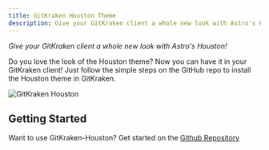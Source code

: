 ```yaml
---
title: GitKraken Houston Theme
description: Give your GitKraken client a whole new look with Astro's Houston!
---
```


*Give your GitKraken client a whole new look with Astro's Houston!*

Do you love the look of the Houston theme? Now you can have it in your GitKraken client!  Just follow the simple steps on the GitHub repo to install the Houston theme in GitKraken.

![GitKraken Houston](../../../assets/gitkraken-houston.png)

## Getting Started

Want to use GitKraken-Houston? Get started on the [Github Repository](https://astro-ghostcms.xyz/intro/integration-mode/quick/)